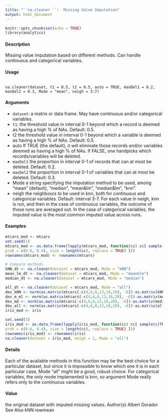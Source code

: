 ```yaml
---
title: "``na.cleaner ``:  Missing Value Imputation"
output: html_document
---
```


```r
knitr::opts_chunk$set(echo = TRUE)
library(analytics)
```

#### Description

Missing value imputation based on different methods. Can handle continuous and categorical variables.

#### Usage

<pre><code>
na.cleaner(dataset, t1 = 0.5, t2 = 0.5, auto = TRUE, maxDel1 = 0.2,
maxDel2 = 0.3, Mode = "mean", neigh = 3:7)
</code></pre>

#### Arguments
* ``dataset``: a matrix or data frame. May have continuous and/or categorical variables.
* ``t1``: the threshold value in interval 0-1 beyond which a record is deemed as having a high % of NAs. Default: 0.5.
* t2 the threshold value in interval 0-1 beyond which a variable is deemed as having a high % of NAs. Default: 0.5.
* auto If TRUE (the default), it will eliminate those records and/or variables deemed as having a high % of NAs. If FALSE, one handpicks which records/variables will
be deleted.
* ``maxDel1`` the proportion in interval 0-1 of records that can at most be deleted. Default: 0.2.
* ``maxDel2`` the proportion in interval 0-1 of variables that can at most be deleted. Default: 0.3.
* Mode a string specifying the imputation method to be used, among "mean" (default), "median", "mean&lm", "median&lm", "knn".
* neigh the neighbours to be used in knn, both for continuous and categorical variables. Default: interval 3-7. For each value in neigh, knn is run, and then in the case of continuous variables, the outcome of those runs are averaged out. In the case of categorical variables, the imputed value is the most common imputed value across runs.



#### Examples
```r
mtcars_mod <- mtcars
set.seed(1)
mtcars_mod <- as.data.frame(lapply(mtcars_mod, function(cc) cc[ sample(c(TRUE, NA),
prob = c(0.6, 0.4), size = length(cc), replace = TRUE) ]))
rownames(mtcars_mod) <- rownames(mtcars)
```
```r
# Compare methods
kNN_dt <- na.cleaner(dataset = mtcars_mod, Mode = "kNN")
mean_lm_dt <- na.cleaner(dataset = mtcars_mod, Mode = "mean&lm")
median_dt <- na.cleaner(dataset = mtcars_mod, Mode = "median")
```
```r
all_dt <- na.cleaner(dataset = mtcars_mod, Mode = "all")
dev_kNN <- norm(as.matrix(mtcars[-c(4,6,8,13,18,20), -6])-as.matrix(kNN_dt))
dev_m_ml <- norm(as.matrix(mtcars[-c(4,6,8,13,18,20), -6])-as.matrix(mean_lm_dt))
dev_md <- norm(as.matrix(mtcars[-c(4,6,8,13,18,20), -6])-as.matrix(median_dt))
dev_all <- norm(as.matrix(mtcars[-c(4,6,8,13,18,20), -6])-as.matrix(all_dt))
iris_mod <- iris
```
```r
set.seed(5)
iris_mod <- as.data.frame(lapply(iris_mod, function(cc) cc[ sample(c(TRUE, NA),
prob = c(0.6, 0.4), size = length(cc), replace = TRUE) ]))
rownames(iris_mod) <- rownames(iris)
na.cleaner(dataset = iris_mod, neigh = 1, Mode = "all")
```
#### Details

Each of the available methods in this function may be the best choice for a particular dataset, but since it is impossible to know which one it is in each particular case, Mode "all" might be a good,
robust choice. For categorical variables, the only mode implemented is knn, so argument Mode really refers only to the continuous variables.

####  Value
the original dataset with imputed missing values.
Author(s)
Albert Dorador
See Also
kNN rowmean
